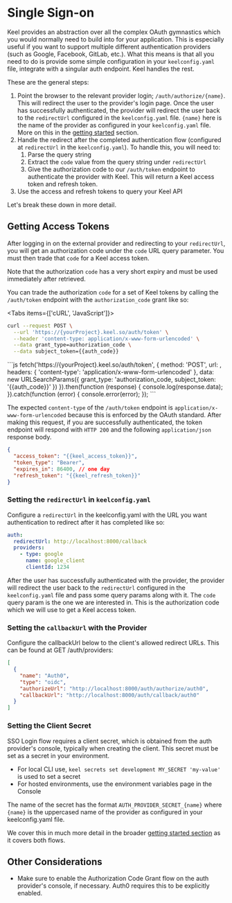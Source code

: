 
# Single Sign-on

Keel provides an abstraction over all the complex OAuth gymnastics which you would normally need to build into for your application. This is especially useful if you want to support multiple different authentication providers (such as Google, Facebook, GitLab, etc.). What this means is that all you need to do is provide some simple configuration in your `keelconfig.yaml` file, integrate with a singular auth endpoint. Keel handles the rest.

These are the general steps:

 1. Point the browser to the relevant provider login; `/auth/authorize/{name}`. This will redirect the user to the provider's login page. Once the user has successfully authenticated, the provider will redirect the user back to the `redirectUrl` configured in the `keelconfig.yaml` file.
    <Callout type="info">`{name}` here is the name of the provider as configured in your `keelconfig.yaml` file. More on this in the [getting started](/authentication/getting-started) section.</Callout>
 2. Handle the redirect after the completed authentication flow (configured at `redirectUrl` in the `keelconfig.yaml`). To handle this, you will need to:
    1. Parse the query string
    2. Extract the `code` value from the query string under `redirectUrl`
    3. Give the authorization code to our `/auth/token` endpoint to authenticate the provider with Keel. This will return a Keel access token and refresh token.
 3. Use the access and refresh tokens to query your Keel API	

 Let's break these down in more detail.

## Getting Access Tokens

After logging in on the external provider and redirecting to your `redirectUrl`, you will get an authorization code under the `code` URL query parameter. You must then trade that `code` for a Keel access token.

<Callout type="info">Note that the authorization `code` has a very short expiry and must be used immediately after retrieved.</Callout>

You can trade the authorization `code` for a set of Keel tokens by calling the `/auth/token` endpoint with the `authorization_code` grant like so:

<Tabs items={['cURL', 'JavaScript']}>
  <Tab>
```bash
curl --request POST \
  --url 'https://{yourProject}.keel.so/auth/token' \
  --header 'content-type: application/x-www-form-urlencoded' \
  --data grant_type=authorization_code \
  --data subject_token={{auth_code}}
```
  </Tab>
  <Tab>
```js
fetch('https://{yourProject}.keel.so/auth/token', {
  method: 'POST',
  url: ,
  headers: {
    'content-type': 'application/x-www-form-urlencoded'
  },
  data: new URLSearchParams({
    grant_type: 'authorization_code,
    subject_token: '{{auth_code}}'
  })
}).then(function (response) {
  console.log(response.data);
}).catch(function (error) {
  console.error(error);
});
```
  </Tab>
</Tabs>

The expected `content-type` of the `/auth/token` endpoint is `application/x-www-form-urlencoded` because this is enforced by the OAuth standard. After making this request, if you are successfully authenticated, the token endpoint will respond with `HTTP 200` and the following `application/json` response body.

```json filename="HTTP 200"
{
  "access_token": "{{keel_access_token}}",
  "token_type": "Bearer",
  "expires_in": 86400, // one day
  "refresh_token": "{{keel_refresh_token}}"
}
```

### Setting the `redirectUrl` in `keelconfig.yaml`

Configure a `redirectUrl` in the keelconfig.yaml with the URL you want authentication to redirect after it has completed like so:

```yaml
auth:
  redirectUrl: http://localhost:8000/callback
  providers:
    - type: google
      name: google_client
      clientId: 1234

```

After the user has successfully authenticated with the provider, the provider will redirect the user back to the `redirectUrl` configured in the `keelconfig.yaml` file and pass some query params along with it. The `code` query param is the one we are interested in. This is the authorization code which we will use to get a Keel access token.

### Setting the `callbackUrl` with the Provider

Configure the callbackUrl below to the client's allowed redirect URLs. This can be found at GET /auth/providers:

```json
[
  {
    "name": "Auth0",
    "type": "oidc",
    "authorizeUrl": "http://localhost:8000/auth/authorize/auth0",
    "callbackUrl": "http://localhost:8000/auth/callback/auth0"
  }
]
```

### Setting the Client Secret

SSO Login flow requires a client secret, which is obtained from the auth provider's console, typically when creating the client. This secret must be set as a secret in your environment.
 - For local CLI use, `keel secrets set development MY_SECRET 'my-value'` is used to set a secret
 - For hosted environments, use the environment variables page in the Console

The name of the secret has the format `AUTH_PROVIDER_SECRET_{name}` where `{name}` is the uppercased name of the provider as configured in your keelconfig.yaml file.

We cover this in much more detail in the broader [getting started section](/authentication/getting-started#setting-secrets) as it covers both flows.

## Other Considerations

- Make sure to enable the Authorization Code Grant flow on the auth provider's console, if necessary. Auth0 requires this to be explicitly enabled.
